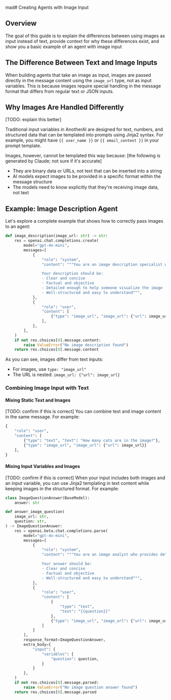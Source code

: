 mad# Creating Agents with Image Input

## Overview

The goal of this guide is to explain the differences between using images as input instead of text, provide context for why these differences exist, and show you a basic example of an agent with image input 

## The Difference Between Text and Image Inputs

When building agents that take an image as input, images are passed directly in the message content using the `image_url` type, not as input variables. This is because images require special handling in the message format that differs from regular text or JSON inputs.

## Why Images Are Handled Differently

[TODO: explain this better]

Traditional input variables in AnotherAI are designed for text, numbers, and structured data that can be templated into prompts using Jinja2 syntax. For example, you might have `{{ user_name }}` or `{{ email_content }}` in your prompt template.

Images, however, cannot be templated this way because:
[the following is generated by Claude; not sure if it's accurate]
- They are binary data or URLs, not text that can be inserted into a string
- AI models expect images to be provided in a specific format within the message structure
- The models need to know explicitly that they're receiving image data, not text

## Example: Image Description Agent

Let's explore a complete example that shows how to correctly pass images to an agent:

```python
def image_description(image_url: str) -> str:
    res = openai.chat.completions.create(
        model="gpt-4o-mini",
        messages=[
            {
                "role": "system",
                "content": """You are an image description specialist who provides detailed and accurate descriptions of images. Your task is to analyze the provided image and generate a comprehensive description that captures the key elements, context, and details visible in the image.

                Your description should be:
                - Clear and concise
                - Factual and objective
                - Detailed enough to help someone visualize the image
                - Well-structured and easy to understand""",
            },
            {
                "role": "user",
                "content": [
                    {"type": "image_url", "image_url": {"url": image_url}},
                ],
            },
        ],
    )
    if not res.choices[0].message.content:
        raise ValueError("No image description found")
    return res.choices[0].message.content
```

As you can see, images differ from text inputs:
- For images, use `type: "image_url"`
- The URL is nested: `image_url: {"url": image_url}`

### Combining Image Input with Text

#### Mixing Static Text and Images

[TODO: confirm if this is correct]
You can combine text and image content in the same message. For example:

```python
{
    "role": "user",
    "content": [
        {"type": "text", "text": "How many cats are in the image?"},
        {"type": "image_url", "image_url": {"url": image_url}}
    ],
}
```

#### Mixing Input Variables and Images

[TODO: confirm if this is correct]
When your input includes both images and an input variable, you can use Jinja2 templating in text content while keeping images in the structured format. For example:

```python
class ImageQuestionAnswer(BaseModel):
    answer: str

def answer_image_question(
    image_url: str,
    question: str,
) -> ImageQuestionAnswer:
    res = openai.beta.chat.completions.parse(
        model="gpt-4o-mini",
        messages=[
            {
                "role": "system",
                "content": """You are an image analyst who provides detailed and accurate answers to questions about images. Your task is to analyze the provided image and question about the image and generate a comprehensive answer.

                Your answer should be:
                - Clear and concise
                - Factual and objective
                - Well-structured and easy to understand""",
            },
            {
                "role": "user",
                "content": [
                    {
                        "type": "text", 
                        "text": "{{question}}"
                    },
                    {"type": "image_url", "image_url": {"url": image_url}}
                ]
            }
        ],
        response_format=ImageQuestionAnswer,
        extra_body={
            "input": {
                "variables": {
                    "question": question,
                }
            }
        },
    )
    if not res.choices[0].message.parsed:
        raise ValueError("No image question answer found")
    return res.choices[0].message.parsed
```